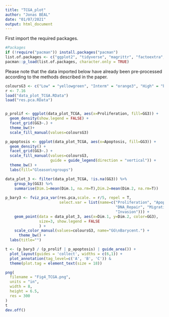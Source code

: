 ```yaml
---
title: "TCGA_plot"
author: "Jonas BÉAL"
date: "01/07/2021"
output: html_document
---
```


First import the required packages.

```r

#Packages
if (!require("pacman")) install.packages("pacman")
list.of.packages <- c("ggplot2", "tidyverse", "magrittr", "factoextra", "patchwork")
pacman::p_load(list.of.packages, character.only = TRUE)


```

Please note that the data imported below have already been pre-processed according to the methods described in the paper.

```r

coloursG3 <- c("Low" = "yellowgreen", "Interm" = "orange3", "High" = "black")
r <- 7.16
load("data_plot_TCGA.RData")
load("res.pca.RData")


p_prolif <- ggplot(data_plot_TCGA, aes(x=Proliferation, fill=GG3)) +
  geom_density(show.legend = FALSE) +
  facet_grid(GG3~.) +
  theme_bw()+ 
  scale_fill_manual(values=coloursG3)

p_apoptosis <- ggplot(data_plot_TCGA, aes(x=Apoptosis, fill=GG3)) +
  geom_density() +
  facet_grid(GG3~.) +
  scale_fill_manual(values=coloursG3,
                    guide = guide_legend(direction = "vertical")) +
  theme_bw() +
  labs(fill="Gleason\ngroups")

data_plot_3 <- filter(data_plot_TCGA, !is.na(GG3)) %>%
    group_by(GG3) %>%
    summarise(Dim.1=mean(Dim.1, na.rm=T),Dim.2=mean(Dim.2, na.rm=T))
    
p_bary3 <- fviz_pca_var(res.pca,scale. = r/5, repel = T,
                        select.var = list(name=c("Proliferation", "Apoptosis",
                                                 "DNA_Repair", "Migration",
                                                 "Invasion"))) +
    geom_point(data = data_plot_3, aes(x=Dim.1, y=Dim.2, color=GG3),
               size=3, show.legend = FALSE
               ) +
    scale_color_manual(values=coloursG3, name="GG\nBarycent.") +
      theme_bw() +
  labs(title="")
```

```r
t <- (p_bary3 / (p_prolif | p_apoptosis) | guide_area()) +
  plot_layout(guides = 'collect', widths = c(6,1)) +
  plot_annotation(tag_level=c('A', 'B', 'C')) &
  theme(plot.tag = element_text(size = 18))

png(
  filename = "Fig4_TCGA.png",
  units = "in",
  width = 8,
  height = 6.5,
  res = 300
)
t
dev.off()
```